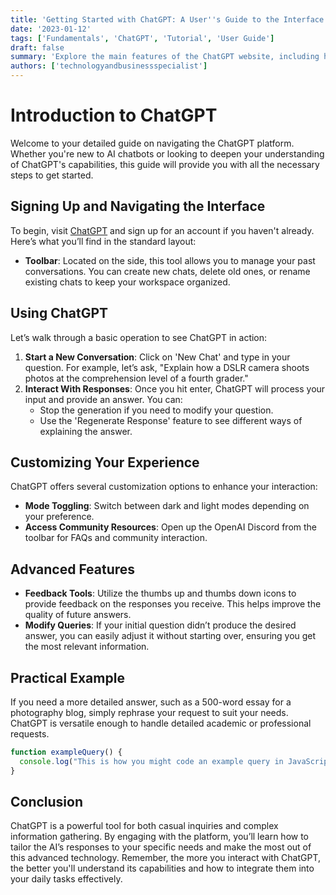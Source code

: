 ```yaml
---
title: 'Getting Started with ChatGPT: A User''s Guide to the Interface and Features'
date: '2023-01-12'
tags: ['Fundamentals', 'ChatGPT', 'Tutorial', 'User Guide']
draft: false
summary: 'Explore the main features of the ChatGPT website, including how to manage conversations, utilize various settings, and enhance your experience with practical examples.'
authors: ['technologyandbusinessspecialist']
---
```


# Introduction to ChatGPT

Welcome to your detailed guide on navigating the ChatGPT platform. Whether you're new to AI chatbots or looking to deepen your understanding of ChatGPT's capabilities, this guide will provide you with all the necessary steps to get started.

## Signing Up and Navigating the Interface

To begin, visit [ChatGPT](https://chat.openai.com/chat) and sign up for an account if you haven't already. Here’s what you’ll find in the standard layout:

- **Toolbar**: Located on the side, this tool allows you to manage your past conversations. You can create new chats, delete old ones, or rename existing chats to keep your workspace organized.

## Using ChatGPT

Let’s walk through a basic operation to see ChatGPT in action:

1. **Start a New Conversation**: Click on 'New Chat' and type in your question. For example, let’s ask, "Explain how a DSLR camera shoots photos at the comprehension level of a fourth grader."
2. **Interact With Responses**: Once you hit enter, ChatGPT will process your input and provide an answer. You can:
   - Stop the generation if you need to modify your question.
   - Use the 'Regenerate Response' feature to see different ways of explaining the answer.

## Customizing Your Experience

ChatGPT offers several customization options to enhance your interaction:

- **Mode Toggling**: Switch between dark and light modes depending on your preference.
- **Access Community Resources**: Open up the OpenAI Discord from the toolbar for FAQs and community interaction.

## Advanced Features

- **Feedback Tools**: Utilize the thumbs up and thumbs down icons to provide feedback on the responses you receive. This helps improve the quality of future answers.
- **Modify Queries**: If your initial question didn’t produce the desired answer, you can easily adjust it without starting over, ensuring you get the most relevant information.

## Practical Example

If you need a more detailed answer, such as a 500-word essay for a photography blog, simply rephrase your request to suit your needs. ChatGPT is versatile enough to handle detailed academic or professional requests.

```js
function exampleQuery() {
  console.log("This is how you might code an example query in JavaScript for educational purposes.");
}
```

## Conclusion
ChatGPT is a powerful tool for both casual inquiries and complex information gathering. By engaging with the platform, you’ll learn how to tailor the AI’s responses to your specific needs and make the most out of this advanced technology. Remember, the more you interact with ChatGPT, the better you'll understand its capabilities and how to integrate them into your daily tasks effectively.
